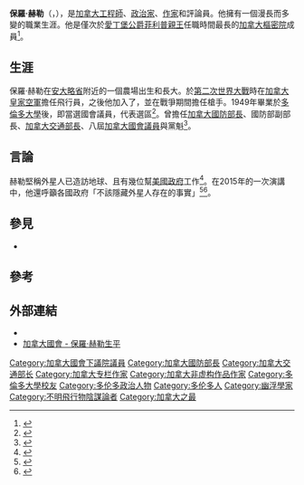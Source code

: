 {{Infobox CanadianMP
| honorific-prefix = [[The_Honourable|The Honourable]]
|name=保羅·赫勒<br>Paul Hellyer
|birth_name        = Paul Theodore Hellyer
|honorific-suffix  = [[加拿大樞密院|PC]]
|image             = Paul Hellyer-c1969.jpg
|imagesize         =
|caption           = 1969年的保羅·赫勒
|office            = [[加拿大交通部|加拿大交通部長]]
|primeminister     = [[萊斯特·皮爾遜|萊斯特·皮爾遜]]<br>[[皮埃尔·特鲁多|皮耶·杜魯道]]
|term_start        = 1967年9月19日
|term_end          = 1969年4月30日
|predecessor       = {{link-en|傑克·皮克斯吉爾|Jack Pickersgill}}
|successor         = {{link-en|詹姆斯·阿姆斯特朗·理查森|James Armstrong Richardson}}
|office1           = [[加拿大國防部|加拿大國防部長]]
|primeminister1    = [[萊斯特·皮爾遜|萊斯特·皮爾遜]]
|term_start1       = 1963年4月22日
|term_end1         = 1967年9月18日
|predecessor1      = {{link-en|戈登·邱吉爾|Gordon Churchill}}
|successor1        = {{link-en|萊奧·卡迪厄|Léo Cadieux}}
|riding2           = {{link-en|聖三一 (選區)|Trinity (electoral district)|聖三一}}
|parliament2       = 加拿大國會
|term_start2       = 1958
|term_end2         = 1974
|predecessor2      = {{link-en|愛德華·洛克|Edward Lockyer}}
|successor2        = {{link-en|艾迪恩·尼科爾森|Aideen Nicholson}}
|riding3           = {{link-en|達文波特 (選區)|Davenport (electoral district)|達文波特}}
|parliament3       = 加拿大國會
|term_start3       = 1949
|term_end3         = 1957
|predecessor3      = {{link-en|約翰·里奇·麥克尼科爾|John Ritchie MacNicol}}
|successor3        = {{link-en|道格拉斯·莫頓|Douglas Morton}}
|party             = [[加拿大自由黨|加拿大自由黨]] → {{link-en|加拿大行動黨|Canadian Action Party}}
|birth_date        = {{Birth date and age|1923|8|6|df=y}}
|birth_place       = {{加拿大}}·[[安大略省|安大略省]]·{{link-en|沃特福德 (安大略)|Waterford, Ontario|沃特福德}}
|death_date        = 
|death_place       =
|spouse            = 艾倫·讓·赫萊爾（已故）
|children          = 2個兒子，1個女兒
|residence         = [[多倫多|多倫多]]
|profession        = [[工程師|工程師]]
}}
'''保羅·赫勒'''（{{lang-en|'''Paul Theodore Hellyer'''}}，{{bd|1923年|8月6日|catIdx=}}），是[[加拿大|加拿大]][[工程師|工程師]]、[[政治家|政治家]]、[[作家|作家]]和評論員。他擁有一個漫長而多變的職業生涯。他是僅次於[[愛丁堡公爵菲利普親王|愛丁堡公爵菲利普親王]]任職時間最長的[[加拿大樞密院|加拿大樞密院]]成員<ref>{{cite web|language = en|title = Current Chronological List of Members of the Queen's Privy Council for Canada|url = http://www.pco-bcp.gc.ca/index.asp?lang=eng&page=information&sub=council-conseil&doc=members-membres/chronolog-eng.htm|publisher = [[加拿大樞密院|加拿大樞密院]]|accessdate = 2013-06-17|archive-url = https://web.archive.org/web/20160215221747/http://www.pco-bcp.gc.ca/index.asp?lang=eng&page=information&sub=council-conseil&doc=members-membres%2Fchronolog-eng.htm|archive-date = 2016-02-15|dead-url = yes}}</ref>。

==生涯==
保羅·赫勒在[[安大略省|安大略省]]{{link-en|沃特福德 (安大略)|Waterford, Ontario|沃特福德}}附近的一個農場出生和長大。於[[第二次世界大戰|第二次世界大戰]]時在[[加拿大皇家空軍|加拿大皇家空軍]]擔任飛行員，之後他加入了{{link-en|加拿大皇家砲兵團|Royal Regiment of Canadian Artillery}}，並在戰爭期間擔任槍手。1949年畢業於[[多倫多大學|多倫多大學]]後，即當選國會議員，代表{{link-en|達文波特 (選區)|Davenport (electoral district)|達文波特}}選區<ref name=empireclub>{{cite speech|url=http://empireclubfoundation.com/details.asp?SpeechID=1926&FT=yes|title=Inflation vs. Unemployment|date=1958-02-20|location={{link-en|加拿大帝國俱樂部|Empire Club of Canada}}|accessdate=|first=Paul|last=Hellyer|deadurl=yes|archiveurl=https://web.archive.org/web/20070912121033/http://www.empireclubfoundation.com/details.asp?SpeechID=1926&FT=yes|archivedate=2007-09-12}}</ref>。曾擔任[[加拿大國防部|加拿大國防部長]]、國防部副部長、[[加拿大交通部|加拿大交通部長]]、八屆[[加拿大國會|加拿大國會議員]]與{{link-en|加拿大行動黨|Canadian Action Party}}黨魁<ref>{{cite web|language = en|title = HELLYER, The Hon. Paul Theodore, P.C., B.A., F.R.S.A.|url = http://www.lop.parl.gc.ca/ParlInfo/Files/Parliamentarian.aspx?Item=6ffdccf5-fe20-4be5-b99d-1593863458ac&Language=E&Section=ALL|publisher = [[加拿大國會|加拿大國會]]|accessdate = 2017-04-17|archive-date = 2017-04-18|archive-url = https://web.archive.org/web/20170418085016/http://www.lop.parl.gc.ca/ParlInfo/Files/Parliamentarian.aspx?Item=6ffdccf5-fe20-4be5-b99d-1593863458ac&Language=E&Section=ALL|dead-url = no}}</ref>。

==言論==
赫勒堅稱外星人已造訪地球、且有幾位幫[[美國政府|美國政府]]工作<ref>{{cite news |title=外星人存在 加拿大前國防長爆料：為美國效力 |url=https://www.ettoday.net/news/20130806/251468.htm |accessdate=2019-07-24 |publisher=ETtoday新聞雲 |date=2013-08-06 |archive-date=2020-08-20 |archive-url=https://web.archive.org/web/20200820102540/https://www.ettoday.net/news/20130806/251468.htm |dead-url=no }}</ref>。在2015年的一次演講中，他還呼籲各國政府「不該隱藏外星人存在的事實」<ref>{{cite news |title=加拿大前國防部長赫勒：各國領袖不該隱瞞外星人存在 |url=https://www.ettoday.net/news/20150424/497217.htm |accessdate=2019-07-24 |publisher=ETtoday新聞雲 |date=2015-04-24 |archive-date=2020-05-10 |archive-url=https://web.archive.org/web/20200510101940/https://www.ettoday.net/news/20150424/497217.htm |dead-url=no }}</ref><ref>{{cite news |title=加拿大前國防部長：外星人真的存在 |url=https://topick.hket.com/article/591156/%E5%8A%A0%E6%8B%BF%E5%A4%A7%E5%89%8D%E5%9C%8B%E9%98%B2%E9%83%A8%E9%95%B7%EF%BC%9A%E5%A4%96%E6%98%9F%E4%BA%BA%E7%9C%9F%E7%9A%84%E5%AD%98%E5%9C%A8 |accessdate=2019-07-24 |publisher=香港經濟日報 |date=2015-04-24 |archive-date=2020-08-20 |archive-url=https://web.archive.org/web/20200820100428/https://topick.hket.com/article/591156/%E5%8A%A0%E6%8B%BF%E5%A4%A7%E5%89%8D%E5%9C%8B%E9%98%B2%E9%83%A8%E9%95%B7%EF%BC%9A%E5%A4%96%E6%98%9F%E4%BA%BA%E7%9C%9F%E7%9A%84%E5%AD%98%E5%9C%A8 |dead-url=no }}</ref>。

==參見==
*{{link-en|加拿大貨幣和經濟改革委員會|Committee on Monetary and Economic Reform}}

==參考==
{{reflist}}

==外部連結==
{{commonscat|Paul Hellyer}}
* {{Official website|http://www.paulhellyerweb.com/}}
* [http://www.lop.parl.gc.ca/ParlInfo/Files/Parliamentarian.aspx?Item=6ffdccf5-fe20-4be5-b99d-1593863458ac&Language=E&Section=ALL 加拿大國會 - 保羅·赫勒生平] {{Wayback|url=http://www.lop.parl.gc.ca/ParlInfo/Files/Parliamentarian.aspx?Item=6ffdccf5-fe20-4be5-b99d-1593863458ac&Language=E&Section=ALL |date=20170418085016 }}
{{Authority control}}

{{DEFAULTSORT:Hellyer, Paul}}
[[Category:加拿大國會下議院議員|Category:加拿大國會下議院議員]]
[[Category:加拿大國防部長|Category:加拿大國防部長]]
[[Category:加拿大交通部长|Category:加拿大交通部长]]
[[Category:加拿大专栏作家|Category:加拿大专栏作家]]
[[Category:加拿大非虚构作品作家|Category:加拿大非虚构作品作家]]
[[Category:多倫多大學校友|Category:多倫多大學校友]]
[[Category:多伦多政治人物|Category:多伦多政治人物]]
[[Category:多伦多人|Category:多伦多人]]
[[Category:幽浮學家|Category:幽浮學家]]
[[Category:不明飛行物陰謀論者|Category:不明飛行物陰謀論者]]
[[Category:加拿大之最|Category:加拿大之最]]